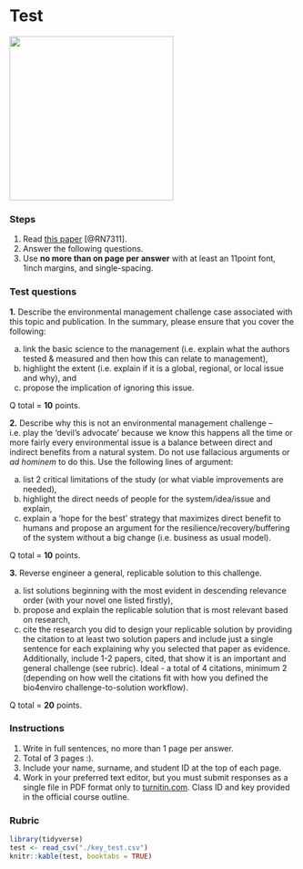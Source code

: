 # Test {#test}

![](./test.png){width=3in} 


### Steps {-}  
1. Read [this paper](https://www.facetsjournal.com/doi/full/10.1139/facets-2020-0108) [@RN7311].
2. Answer the following questions. 
3. Use **no more than on page per answer** with at least an 11point font, 1inch margins, and single-spacing.  

### Test questions {-}
**1.** Describe the environmental management challenge case associated with this topic and publication.  In the summary, please ensure that you cover the following:  

(a) link the basic science to the management (i.e. explain what the authors tested & measured and then how this can relate to management),  
(b) highlight the extent (i.e. explain if it is a global, regional, or local issue and why), and  
(c) propose the implication of ignoring this issue.  

Q total = **10** points.

**2.** Describe why this is not an environmental management challenge – i.e. play the ‘devil’s advocate’ because we know this happens all the time or more fairly every environmental issue is a balance between direct and indirect benefits from a natural system.  Do not use fallacious arguments or *ad hominem* to do this.  Use the following lines of argument:  

(a) list 2 critical limitations of the study (or what viable improvements are needed),  
(b) highlight the direct needs of people for the system/idea/issue and explain,  
(c) explain a ‘hope for the best’ strategy that maximizes direct benefit to humans and propose an argument for the resilience/recovery/buffering of the system without a big change (i.e. business as usual model).  

Q total = **10** points.  

**3.** Reverse engineer a general, replicable solution to this challenge.  

(a) list solutions beginning with the most evident in descending relevance order (with your novel one listed firstly),  
(b) propose and explain the replicable solution that is most relevant based on research,  
(c) cite the research you did to design your replicable solution by providing the citation to at least two solution papers and include just a single sentence for each explaining why you selected that paper as evidence. Additionally, include 1-2 papers, cited, that show it is an important and general challenge (see rubric). Ideal - a total of 4 citations, minimum 2 (depending on how well the citations fit with how you defined the bio4enviro challenge-to-solution workflow).      

Q total = **20** points. 

### Instructions {-}  
1. Write in full sentences, no more than 1 page per answer.
2. Total of 3 pages :).  
3. Include your name, surname, and student ID at the top of each page.
4. Work in your preferred text editor, but you must submit responses as a single file in PDF format only to [turnitin.com](https://www.turnitin.com). Class ID and key provided in the official course outline.  

### Rubric {-}  

```r
library(tidyverse)
test <- read_csv("./key_test.csv")
knitr::kable(test, booktabs = TRUE)

```

